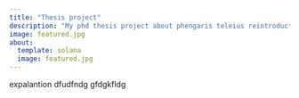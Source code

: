 ```yaml
---
title: "Thesis project"
description: "My phd thesis project about phengaris teleius reintroduction."
image: featured.jpg
about:
  template: solana
  image: featured.jpg
---
```


expalantion dfudfndg gfdgkfldg
